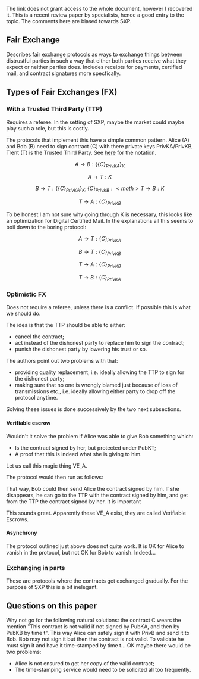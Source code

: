The link does not grant access to the whole document, however I recovered it.
This is a recent review paper by specialists, hence a good entry to the topic.
The comments here are biased towards SXP. 

== Fair Exchange ==

Describes fair exchange protocols as ways to exchange things between distrustful parties in such a way that either both parties receive what they expect or neither parties does. Includes receipts for payments, certified mail, and contract signatures more specfically.

== Types of Fair Exchanges (FX) ==

=== With a Trusted Third Party (TTP) ===

Requires a referee. In the setting of SXP, maybe the market could maybe play such a role, but this is costly.

The protocols that implement this have a simple common pattern. 
Alice (A) and Bob (B) need to sign contract (C) with there private keys PrivKA/PrivKB, Trent (T) is the Trusted Third Party. 
See [http://en.wikipedia.org/wiki/Security_protocol_notation here] for the notation.

:<math>A\rightarrow B:\{\{C\}_{PrivKA}\}_{K}</math>
:<math>A\rightarrow T:K</math>
:<math>B\rightarrow T:\{\{C\}_{PrivKA}\}_{K},\{C\}_{PrivKB}
:<math>T\rightarrow B:K</math>
:<math>T\rightarrow A:\{C\}_{PrivKB}</math>

To be honest I am not sure why going through K is necessary, this looks like an optimization for Digital Certified Mail. In the explanations all this seems to boil down to the boring protocol:

:<math>A\rightarrow T:\{C\}_{PrivKA}</math>
:<math>B\rightarrow T:\{C\}_{PrivKB}</math>
:<math>T\rightarrow A:\{C\}_{PrivKB}</math>
:<math>T\rightarrow B:\{C\}_{PrivKA}</math>

=== Optimistic FX ===

Does not require a referee, unless there is a conflict. If possible this is what we should do.

The idea is that the TTP should be able to either:
* cancel the contract;
* act instead of the dishonest party to replace him to sign the contract;
* punish the dishonest party by lowering his trust or so.

The authors point out two problems with that:
* providing quality replacement, i.e. ideally allowing the TTP to sign for the dishonest party;
* making sure that no one is wrongly blamed just because of loss of transmissions etc., i.e. ideally allowing either party to drop off the protocol anytime.

Solving these issues is done successively by the two next subsections.

==== Verifiable escrow ====

Wouldn't it solve the problem if Alice was able to give Bob something which:
* Is the contract signed by her, but protected under PubKT;
* A proof that this is indeed what she is giving to him.
Let us call this magic thing VE_A.

The protocol would then run as follows:



That way, Bob could then send Alice the contract signed by him. If she disappears, he can go to the TTP with the contract signed by him, and get from the TTP the contract signed by her. It is important

This sounds great. Apparently these VE_A exist, they are called Verifiable Escrows.

==== Asynchrony ====

The protocol outlined just above does not quite work. It is OK for Alice to vanish in the protocol, but not OK for Bob to vanish. Indeed...

=== Exchanging in parts ===

These are protocols where the contracts get exchanged gradually. For the purpose of SXP this is a bit inelegant.

== Questions on this paper ==


Why not go for the following natural solutions: the contract C wears the mention "This contract is not valid if not signed by PubKA, and then by PubKB by time t". This way Alice can safely sign it with PrivB and send it to Bob. Bob may not sign it but then the contract is not valid. To validate he must sign it and have it time-stamped by time t... OK maybe there would be two problems:
* Alice is not ensured to get her copy of the valid contract;
* The time-stamping service would need to be solicited all too frequently.